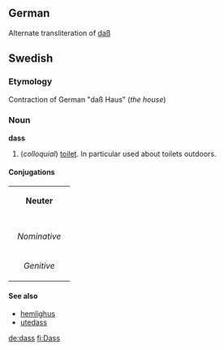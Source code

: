 ==German==

Alternate transliteration of [[daß]]

==Swedish==
===Etymology===
Contraction of German "daß Haus" (''the house'')
===Noun===
'''dass'''
#(''colloquial'') [[toilet]]. In particular used about toilets outdoors.

====Conjugations====
{| border=1 cellspacing=0 
| bgcolor=#FFFFF0 colspan=5 align=center | '''Neuter''' 
|- 
|- bgcolor=#FFFFF0 align=center 
! rowspan=2 | 
| colspan=2 width=105 | ''Singular'' 
| colspan=2 | ''Plural'' 
|- bgcolor=#FFFFF0 align=center 
| width=105 | ''Indefinite'' 
| width=105 | ''Definite'' 
| width=105 | ''Indefinite'' 
|  width=105 | ''Definite'' 
|- align=center 
| width=105 bgcolor=#FFFFF0 | ''Nominative'' 
| [[dass]] 
| [[dasset]] 
| [[dass]] 
| [[dassen]] 
|- align=center 
| width=105 bgcolor=#FFFFF0 | ''Genitive'' 
| [[dass]] 
| [[dassets]] 
| [[dass]] 
| [[dassens]] 
|} 
====See also====
*[[hemlighus]]
*[[utedass]]

[[de:dass]]
[[fi:Dass]]